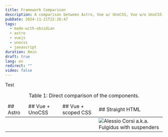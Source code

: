 ```yaml
---
title: Framework Comparison
description: A comparison between Astro, Vue w/ UnoCSS, Vue w/o UnoCSS, and JS vanilla
pubDate: 2024-11-21T22:26:47
tags:
  - made-with-obsidian
  - astro
  - vuejs
  - unocss
  - javascript
duration: 8min
draft: true
lang: en
redirect: ""
video: false
---
```



Test
<table class="tg w-100 important-table-fixed">
    <caption class="caption-bottom">
        Table 1: Direct comparison of the components.
    </caption>
    <thead>
        <tr>
            <td>
                ## Astro
            </td>
            <td>
                ## Vue + UnoCSS
            </td>
            <td>
                ## Vue + scoped CSS
            </td>
            <td>
                ## Straight HTML
            </td>
        </tr>
    </thead>
    <tr>
        <td>
            <PokerPic
                src="/img/me.jpg"
                alt="Alessio Corsi a.k.a. Fulgidus with suspenders"
                class="w-10 aspect-ratio-square m-2 clear-both"
                client-only
            />
        </td>
        <td>
            <PokerPicVue
                src="/img/me.jpg"
                alt="Alessio Corsi a.k.a. Fulgidus with suspenders"
                class="w-10 aspect-ratio-square m-2 clear-both"
                client-only="vue"
            />
        </td>
        <td>
            <PokerPicNoUno
                src="/img/me.jpg"
                alt="Alessio Corsi a.k.a. Fulgidus with suspenders"
                class="w-10 aspect-ratio-square m-2 clear-both"
                client-only="vue"
            />
        </td>
        <td>
            <span src="/img/me.jpg" alt="Alessio Corsi a.k.a. Fulgidus with suspenders" class="flex m-x-auto w-50% sm-w-33% aspect-ratio-square m-2 sm-float-end clear-both" bg-hex-380541="" b-rd-full="" p-1="">
                <span class="aspect-ratio-square relative inline-block b-rd-full overflow-hidden border-18 border-hex-ffffff border-dashed before:content-empty before:absolute before:inset-0 before:b-rd-full before:border-6 before:border-hex-ffffff before:z-1 after:content-empty after:absolute after:inset-0 after:b-rd-full after:border-4 after:border-hex-380541 after:z-1">  
                    <img src="/img/me.jpg" alt="Alessio Corsi a.k.a. Fulgidus with suspenders" class="important-m-0 w-full h-full b-rd-full"></img>
                </span>
            </span>
        </td>
    </tr>
</table>
